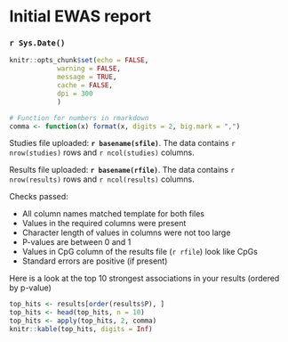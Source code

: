 # Initial EWAS report
### `r Sys.Date()`

```r
knitr::opts_chunk$set(echo = FALSE, 
            warning = FALSE, 
            message = TRUE, 
            cache = FALSE, 
            dpi = 300 
            )

# Function for numbers in rmarkdown
comma <- function(x) format(x, digits = 2, big.mark = ",")
```

Studies file uploaded: __`r basename(sfile)`__. The data contains `r nrow(studies)` rows and `r ncol(studies)` columns.

Results file uploaded: __`r basename(rfile)`__. The data contains `r nrow(results)` rows and `r ncol(results)` columns.

Checks passed:

* All column names matched template for both files
* Values in the required columns were present
* Character length of values in columns were not too large
* P-values are between 0 and 1
* Values in CpG column of the results file (`r rfile`) look like CpGs
* Standard errors are positive (if present)

Here is a look at the top 10 strongest associations in your results (ordered by p-value)

```r
top_hits <- results[order(results$P), ]
top_hits <- head(top_hits, n = 10)
top_hits <- apply(top_hits, 2, comma)
knitr::kable(top_hits, digits = Inf)
```